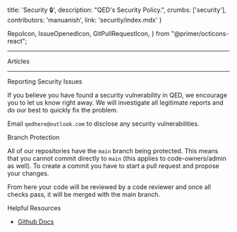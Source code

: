   title: 'Security 🔒',
  description: "QED's Security Policy.",
  crumbs: ['security'],
  contributors: 'manuanish',
  link: 'security/index.mdx'
}

  RepoIcon,
  IssueOpenedIcon,
  GitPullRequestIcon,
} from "@primer/octicons-react";


<DocsImage src="/images/security.webp" width="100px" height="100px" layout="responsive" priority/>

---
<Heading h2> Articles </Heading>

<Contents empty/>

---

<Heading h2> Reporting Security Issues </Heading>

If you believe you have found a security vulnerability in QED, we encourage you to let us know right away.
We will investigate all legitimate reports and do our best to quickly fix the problem.

Email `qedhere@outlook.com` to disclose any security vulnerabilities.

<Heading h2> Branch Protection </Heading>

All of our repositories have the `main` branch being protected. This means that
you cannot commit directly to `main` (this applies to code-owners/admin as well). To create a commit you have
to start a pull request and propose your changes.

From here your code will be reviewed by a code reviewer and once all checks pass,
it will be merged with the main branch.

<Heading h3> Helpful Resources </Heading>

 - [Github Docs](https://docs.github.com/en/repositories/configuring-branches-and-merges-in-your-repository/defining-the-mergeability-of-pull-requests/about-protected-branches)

